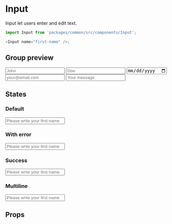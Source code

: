 


<Meta title="Themes/WebApp/Form/Input" component={Input} />

# Input

Input let users enter and edit text.

```js
import Input from 'packages/common/src/components/Input';

<Input name="first-name" />;
```

## Group preview

<Preview>
  <Theme>
    <Input name="first-name" label="First name" placeholder="John" />
    <Input name="last-name" label="Last name" placeholder="Doe" />
    <Input name="birth-date" label="Birth date" type="date" />
    <Input name="email" label="E-mail address" type="email" placeholder="your@email.com" />
    <Input multiline name="message" label="Message" placeholder="Your message" />
  </Theme>
</Preview>

## States

### Default

<Preview>
  <Story name="Default">
    <Theme>
      <Input name="first-name" label="First name" placeholder="Please write your first name" />
    </Theme>
  </Story>
</Preview>

### With error

<Preview>
  <Story name="With error">
    <Theme>
      <Input
        name="first-name"
        label="First name"
        placeholder="Please write your first name"
        error="Given name doesn't exists"
      />
    </Theme>
  </Story>
</Preview>

### Success

<Preview>
  <Story name="Success">
    <Theme>
      <Input
        name="first-name"
        label="First name"
        placeholder="Please write your first name"
        success
      />
    </Theme>
  </Story>
</Preview>

### Multiline

<Preview>
  <Story name="Multiline">
    <Theme>
      <Input
        name="first-name"
        label="First name"
        placeholder="Please write your first name"
        multiline
      />
    </Theme>
  </Story>
</Preview>

## Props

<Props of={Input} />
